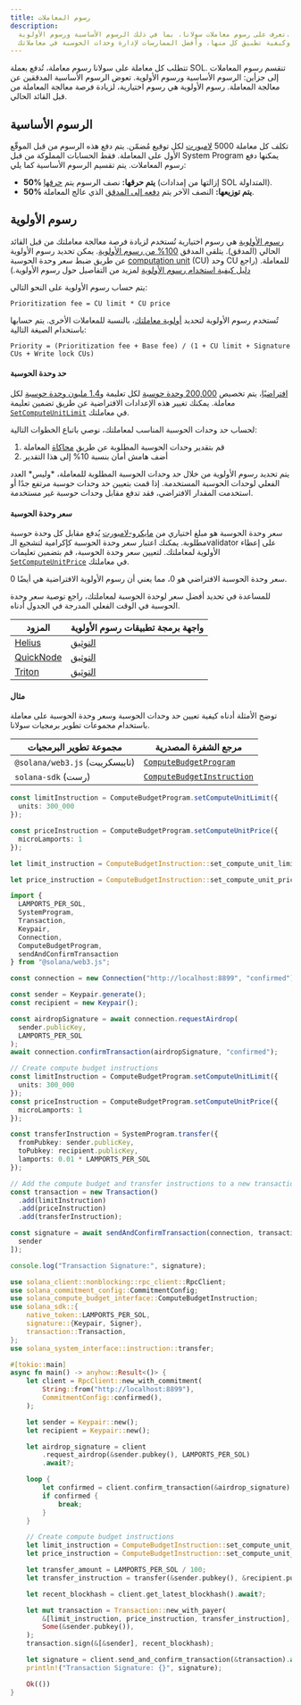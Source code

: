 ```yaml
---
title: رسوم المعاملات
description:
  تعرف على رسوم معاملات سولانا، بما في ذلك الرسوم الأساسية ورسوم الأولوية،
  وكيفية تطبيق كل منها، وأفضل الممارسات لإدارة وحدات الحوسبة في معاملاتك.
---
```


تتطلب كل معاملة على سولانا رسوم معاملة، تُدفع بعملة SOL. تنقسم رسوم المعاملات
إلى جزأين: الرسوم الأساسية ورسوم الأولوية. تعوض الرسوم الأساسية المدققين عن
معالجة المعاملة. رسوم الأولوية هي رسوم اختيارية، لزيادة فرصة معالجة المعاملة من
قبل القائد الحالي.

## الرسوم الأساسية

تكلف كل معاملة 5000 [لامبورت](/docs/references/terminology#lamport) لكل توقيع
مُضمّن. يتم دفع هذه الرسوم من قبل الموقّع الأول على المعاملة. فقط الحسابات
المملوكة من قبل System Program يمكنها دفع رسوم المعاملات. يتم تقسيم الرسوم
الأساسية كما يلي:

- **50% يتم حرقها:** نصف الرسوم يتم
  [حرقها](https://github.com/anza-xyz/agave/blob/v2.1.13/sdk/fee-calculator/src/lib.rs#L70)
  (إزالتها من إمدادات SOL المتداولة).
- **50% يتم توزيعها:** النصف الآخر يتم
  [دفعه إلى المدقق](https://github.com/anza-xyz/agave/blob/e621336acad4f5d6e5b860eaa1b074b01c99253c/runtime/src/bank/fee_distribution.rs#L58-L62)
  الذي عالج المعاملة.

## رسوم الأولوية

[رسوم الأولوية](https://github.com/anza-xyz/agave/blob/v2.2.14/compute-budget/src/compute_budget_limits.rs#L47-L48)
هي رسوم اختيارية تُستخدم لزيادة فرصة معالجة معاملتك من قبل القائد الحالي
(المدقق). يتلقى المدقق
[100% من رسوم الأولوية](https://github.com/solana-foundation/solana-improvement-documents/blob/main/proposals/0096-reward-collected-priority-fee-in-entirety.md).
يمكن تحديد رسوم الأولوية عن طريق ضبط سعر وحدة الحوسبة
[computation unit](/docs/references/terminology#compute-units) (CU) وحد CU
للمعاملة. (راجع
[دليل كيفية استخدام رسوم الأولوية](/developers/guides/advanced/how-to-use-priority-fees)
لمزيد من التفاصيل حول رسوم الأولوية.)

يتم حساب رسوم الأولوية على النحو التالي:

```text title="Prioritization fee formula"
Prioritization fee = CU limit * CU price
```

تُستخدم رسوم الأولوية لتحديد
[أولوية معاملتك](https://github.com/anza-xyz/agave/blob/v2.2.14/core/src/banking_stage/transaction_scheduler/receive_and_buffer.rs#L646)،
بالنسبة للمعاملات الأخرى. يتم حسابها باستخدام الصيغة التالية:

```text title="Transaction priority formula"
Priority = (Prioritization fee + Base fee) / (1 + CU limit + Signature CUs + Write lock CUs)
```

#### حد وحدة الحوسبة

[افتراضيًا](https://github.com/anza-xyz/agave/blob/v2.1.13/compute-budget/src/compute_budget.rs#L149-L197)،
يتم تخصيص
[200,000 وحدة حوسبة](https://github.com/anza-xyz/agave/blob/v2.1.13/compute-budget/src/compute_budget_limits.rs#L10)
لكل تعليمة
و[1.4 مليون وحدة حوسبة](https://github.com/anza-xyz/agave/blob/v2.1.13/compute-budget/src/compute_budget_limits.rs#L14)
لكل معاملة. يمكنك تغيير هذه الإعدادات الافتراضية عن طريق تضمين تعليمة
[`SetComputeUnitLimit`](https://github.com/anza-xyz/agave/blob/v2.1.13/sdk/src/compute_budget.rs#L42-L44)
في معاملتك.

لحساب حد وحدات الحوسبة المناسب لمعاملتك، نوصي باتباع الخطوات التالية:

1. قم بتقدير وحدات الحوسبة المطلوبة عن طريق
   [محاكاة](/developers/guides/advanced/how-to-request-optimal-compute) المعاملة
2. أضف هامش أمان بنسبة 10% إلى هذا التقدير

<Callout type="warn">
  يتم تحديد رسوم الأولوية من خلال حد وحدات الحوسبة المطلوبة للمعاملة، *وليس*
  العدد الفعلي لوحدات الحوسبة المستخدمة. إذا قمت بتعيين حد وحدات حوسبة مرتفع
  جدًا أو استخدمت المقدار الافتراضي، فقد تدفع مقابل وحدات حوسبة غير مستخدمة.
</Callout>

#### سعر وحدة الحوسبة

سعر وحدة الحوسبة هو مبلغ اختياري من
[مايكرو-لامبورت](/docs/references/terminology#micro-lamports) يُدفع مقابل كل
وحدة حوسبة مطلوبة. يمكنك اعتبار سعر وحدة الحوسبة كإكرامية لتشجيع الـvalidator
على إعطاء الأولوية لمعاملتك. لتعيين سعر وحدة الحوسبة، قم بتضمين تعليمات
[`SetComputeUnitPrice`](https://github.com/anza-xyz/agave/blob/v2.1.13/sdk/src/compute_budget.rs#L48-L50)
في معاملتك.

<Callout>
  سعر وحدة الحوسبة الافتراضي هو 0، مما يعني أن رسوم الأولوية الافتراضية هي أيضًا
  0.
</Callout>

للمساعدة في تحديد أفضل سعر لوحدة الحوسبة لمعاملتك، راجع توصية سعر وحدة الحوسبة
في الوقت الفعلي المدرجة في الجدول أدناه.

| المزود                                  | واجهة برمجة تطبيقات رسوم الأولوية                                           |
| --------------------------------------- | --------------------------------------------------------------------------- |
| [Helius](https://www.helius.dev/)       | [التوثيق](https://docs.helius.dev/solana-apis/priority-fee-api)             |
| [QuickNode](https://www.quicknode.com/) | [التوثيق](https://marketplace.quicknode.com/add-on/solana-priority-fee)     |
| [Triton](https://triton.one/)           | [التوثيق](https://docs.triton.one/chains/solana/improved-priority-fees-api) |

#### مثال

توضح الأمثلة أدناه كيفية تعيين حد وحدات الحوسبة وسعر وحدة الحوسبة على معاملة
باستخدام مجموعات تطوير برمجيات سولانا.

| مجموعة تطوير البرمجيات         | مرجع الشفرة المصدرية                                                                                                           |
| ------------------------------ | ------------------------------------------------------------------------------------------------------------------------------ |
| `@solana/web3.js` (تايبسكريبت) | [`ComputeBudgetProgram`](https://github.com/solana-foundation/solana-web3.js/blob/v1.98.0/src/programs/compute-budget.ts#L218) |
| `solana-sdk` (رست)             | [`ComputeBudgetInstruction`](https://github.com/anza-xyz/agave/blob/v2.1.13/sdk/src/compute_budget.rs#L17-L31)                 |

<CodeTabs storage="compute-budget">

```ts !! title="Typescript"
const limitInstruction = ComputeBudgetProgram.setComputeUnitLimit({
  units: 300_000
});

const priceInstruction = ComputeBudgetProgram.setComputeUnitPrice({
  microLamports: 1
});
```

```rust !! title="Rust"
let limit_instruction = ComputeBudgetInstruction::set_compute_unit_limit(300_000);

let price_instruction = ComputeBudgetInstruction::set_compute_unit_price(1);
```

</CodeTabs>

<CodeTabs storage="compute-budget" flags="r">

```ts !! title="Typescript"
import {
  LAMPORTS_PER_SOL,
  SystemProgram,
  Transaction,
  Keypair,
  Connection,
  ComputeBudgetProgram,
  sendAndConfirmTransaction
} from "@solana/web3.js";

const connection = new Connection("http://localhost:8899", "confirmed");

const sender = Keypair.generate();
const recipient = new Keypair();

const airdropSignature = await connection.requestAirdrop(
  sender.publicKey,
  LAMPORTS_PER_SOL
);
await connection.confirmTransaction(airdropSignature, "confirmed");

// Create compute budget instructions
const limitInstruction = ComputeBudgetProgram.setComputeUnitLimit({
  units: 300_000
});
const priceInstruction = ComputeBudgetProgram.setComputeUnitPrice({
  microLamports: 1
});

const transferInstruction = SystemProgram.transfer({
  fromPubkey: sender.publicKey,
  toPubkey: recipient.publicKey,
  lamports: 0.01 * LAMPORTS_PER_SOL
});

// Add the compute budget and transfer instructions to a new transaction
const transaction = new Transaction()
  .add(limitInstruction)
  .add(priceInstruction)
  .add(transferInstruction);

const signature = await sendAndConfirmTransaction(connection, transaction, [
  sender
]);

console.log("Transaction Signature:", signature);
```

```rust !! title="Rust"
use solana_client::nonblocking::rpc_client::RpcClient;
use solana_commitment_config::CommitmentConfig;
use solana_compute_budget_interface::ComputeBudgetInstruction;
use solana_sdk::{
    native_token::LAMPORTS_PER_SOL,
    signature::{Keypair, Signer},
    transaction::Transaction,
};
use solana_system_interface::instruction::transfer;

#[tokio::main]
async fn main() -> anyhow::Result<()> {
    let client = RpcClient::new_with_commitment(
        String::from("http://localhost:8899"),
        CommitmentConfig::confirmed(),
    );

    let sender = Keypair::new();
    let recipient = Keypair::new();

    let airdrop_signature = client
        .request_airdrop(&sender.pubkey(), LAMPORTS_PER_SOL)
        .await?;

    loop {
        let confirmed = client.confirm_transaction(&airdrop_signature).await?;
        if confirmed {
            break;
        }
    }

    // Create compute budget instructions
    let limit_instruction = ComputeBudgetInstruction::set_compute_unit_limit(300_000);
    let price_instruction = ComputeBudgetInstruction::set_compute_unit_price(1);

    let transfer_amount = LAMPORTS_PER_SOL / 100;
    let transfer_instruction = transfer(&sender.pubkey(), &recipient.pubkey(), transfer_amount);

    let recent_blockhash = client.get_latest_blockhash().await?;

    let mut transaction = Transaction::new_with_payer(
        &[limit_instruction, price_instruction, transfer_instruction],
        Some(&sender.pubkey()),
    );
    transaction.sign(&[&sender], recent_blockhash);

    let signature = client.send_and_confirm_transaction(&transaction).await?;
    println!("Transaction Signature: {}", signature);

    Ok(())
}
```

</CodeTabs>

